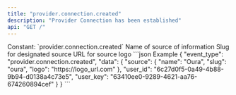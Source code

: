 ```yaml
---
title: "provider.connection.created"
description: "Provider Connection has been established"
api: "GET /"
---
```

<ResponseField name="event_type" type="const string" required="true">
Constant: `provider.connection.created`
</ResponseField>
<ResponseField name="data" type="ProviderConnectionCreated" required="true">
<Expandable title="ProviderConnectionCreated" defaultOpen="true">
<ResponseField name="user_key" type="string" required="true">
</ResponseField>
<ResponseField name="user_id" type="string" required="true">
</ResponseField>
<ResponseField name="source" type="ClientFacingSource" required="true">
<Expandable title="ClientFacingSource" defaultOpen="true">
<ResponseField name="name" type="string" required="true">
Name of source of information
</ResponseField>
<ResponseField name="slug" type="string" required="true">
Slug for designated source
</ResponseField>
<ResponseField name="logo" type="string" required="true">
URL for source logo
</ResponseField>
</Expandable>
</ResponseField>
</Expandable>
</ResponseField>
<ResponseExample>
```json Example
{
  "event_type": "provider.connection.created",
  "data": {
    "source": {
      "name": "Oura",
      "slug": "oura",
      "logo": "https://logo_url.com"
    },
    "user_id": "6c27d0f5-0a49-4b88-9b94-d0138a4c73e5",
    "user_key": "63410ee0-9289-4621-aa76-674260894cef"
  }
}
```
</ResponseExample>
